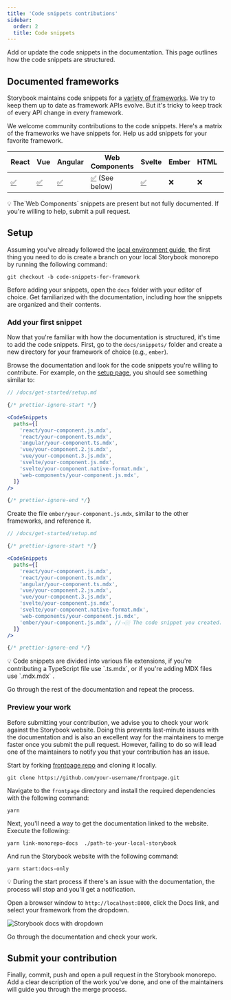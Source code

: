 ```yaml
---
title: 'Code snippets contributions'
sidebar:
  order: 2
  title: Code snippets
---
```


Add or update the code snippets in the documentation. This page outlines how the code snippets are structured.

## Documented frameworks

Storybook maintains code snippets for a [variety of frameworks](../../api/frameworks-feature-support.mdx). We try to keep them up to date as framework APIs evolve. But it's tricky to keep track of every API change in every framework.

We welcome community contributions to the code snippets. Here's a matrix of the frameworks we have snippets for. Help us add snippets for your favorite framework.

| React                                                                        | Vue                                                                        | Angular                                                                        | Web Components                                                                                    | Svelte                                                                        | Ember | HTML | Preact |
| ---------------------------------------------------------------------------- | -------------------------------------------------------------------------- | ------------------------------------------------------------------------------ | ------------------------------------------------------------------------------------------------- | ----------------------------------------------------------------------------- | ----- | ---- | ------ |
| [✅](https://github.com/storybookjs/storybook/tree/next/docs/snippets/react) | [✅](https://github.com/storybookjs/storybook/tree/next/docs/snippets/vue) | [✅](https://github.com/storybookjs/storybook/tree/next/docs/snippets/angular) | [✅](https://github.com/storybookjs/storybook/tree/next/docs/snippets/web-components) (See below) | [✅](https://github.com/storybookjs/storybook/tree/next/docs/snippets/svelte) | ❌    | ❌   | ❌     |

<div class="aside">
  💡 The`Web Components` snippets are present but not fully documented. If you're willing to help, submit a pull request.
</div>

## Setup

Assuming you've already followed the [local environment guide](../code.mdx#initial-setup), the first thing you need to do is create a branch on your local Storybook monorepo by running the following command:

```shell
git checkout -b code-snippets-for-framework
```

Before adding your snippets, open the `docs` folder with your editor of choice. Get familiarized with the documentation, including how the snippets are organized and their contents.

### Add your first snippet

Now that you're familiar with how the documentation is structured, it's time to add the code snippets. First, go to the `docs/snippets/` folder and create a new directory for your framework of choice (e.g., `ember`).

Browse the documentation and look for the code snippets you're willing to contribute. For example, on the [setup page](https://github.com/storybookjs/storybook/blob/next/docs/get-started/setup.mdx), you should see something similar to:

```jsx
// /docs/get-started/setup.md

{/* prettier-ignore-start */}

<CodeSnippets
  paths={[
    'react/your-component.js.mdx',
    'react/your-component.ts.mdx',
    'angular/your-component.ts.mdx',
    'vue/your-component.2.js.mdx',
    'vue/your-component.3.js.mdx',
    'svelte/your-component.js.mdx',
    'svelte/your-component.native-format.mdx',
    'web-components/your-component.js.mdx',
  ]}
/>

{/* prettier-ignore-end */}
```

Create the file `ember/your-component.js.mdx`, similar to the other frameworks, and reference it.

```jsx
// /docs/get-started/setup.md

{/* prettier-ignore-start */}

<CodeSnippets
  paths={[
    'react/your-component.js.mdx',
    'react/your-component.ts.mdx',
    'angular/your-component.ts.mdx',
    'vue/your-component.2.js.mdx',
    'vue/your-component.3.js.mdx',
    'svelte/your-component.js.mdx',
    'svelte/your-component.native-format.mdx',
    'web-components/your-component.js.mdx',
    'ember/your-component.js.mdx', //👈🏼 The code snippet you created.
  ]}
/>

{/* prettier-ignore-end */}
```

<div class="aside">
  💡 Code snippets are divided into various file extensions, if you're contributing a TypeScript file use `.ts.mdx`, or if you're adding MDX files use `.mdx.mdx` .
</div>

Go through the rest of the documentation and repeat the process.

### Preview your work

Before submitting your contribution, we advise you to check your work against the Storybook website. Doing this prevents last-minute issues with the documentation and is also an excellent way for the maintainers to merge faster once you submit the pull request. However, failing to do so will lead one of the maintainers to notify you that your contribution has an issue.

Start by forking [frontpage repo](https://github.com/storybookjs/frontpage) and cloning it locally.

```shell
git clone https://github.com/your-username/frontpage.git
```

Navigate to the `frontpage` directory and install the required dependencies with the following command:

```shell
yarn
```

Next, you'll need a way to get the documentation linked to the website. Execute the following:

```shell
yarn link-monorepo-docs  ./path-to-your-local-storybook
```

And run the Storybook website with the following command:

```shell
yarn start:docs-only
```

<div class="aside">
  💡 During the start process if there's an issue with the documentation, the process will stop and you'll get a notification.
</div>

Open a browser window to `http://localhost:8000`, click the Docs link, and select your framework from the dropdown.

![Storybook docs with dropdown](../../_assets/contribute/local-storybook-website-dropdown-optimized.png)

Go through the documentation and check your work.

## Submit your contribution

Finally, commit, push and open a pull request in the Storybook monorepo. Add a clear description of the work you've done, and one of the maintainers will guide you through the merge process.

